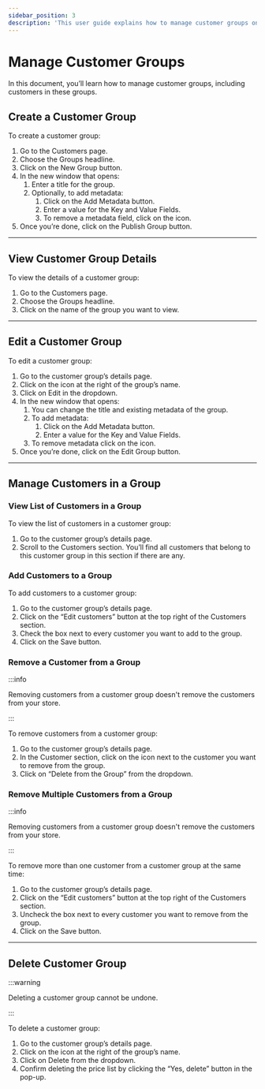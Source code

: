 ```yaml
---
sidebar_position: 3
description: 'This user guide explains how to manage customer groups on the Medusa admin. Learn how to create and edit customer groups.'
---
```



# Manage Customer Groups

In this document, you’ll learn how to manage customer groups, including customers in these groups.

## Create a Customer Group

To create a customer group:

1. Go to the Customers page.
2. Choose the Groups headline.
3. Click on the New Group button.
4. In the new window that opens:
    1. Enter a title for the group.
    2. Optionally, to add metadata:
        1. Click on the Add Metadata button.
        2. Enter a value for the Key and Value Fields.
        3. To remove a metadata field, click on the <UiIcon lightIcon="https://res.cloudinary.com/dza7lstvk/image/upload/v1667999273/Medusa%20Docs/UI%20Icons/7hztVhj_mj6mxu.png" darkIcon="https://res.cloudinary.com/dza7lstvk/image/upload/v1667999290/Medusa%20Docs/UI%20Icons/1yp4PNt_vzwnhf.png" alt="trash" /> icon.
5. Once you’re done, click on the Publish Group button.

---

## View Customer Group Details

To view the details of a customer group:

1. Go to the Customers page.
2. Choose the Groups headline.
3. Click on the name of the group you want to view.

---

## Edit a Customer Group

To edit a customer group:

1. Go to the customer group’s details page.
2. Click on the <UiIcon lightIcon="https://res.cloudinary.com/dza7lstvk/image/upload/v1667999308/Medusa%20Docs/UI%20Icons/1ordBC6_ssysel.png" darkIcon="https://res.cloudinary.com/dza7lstvk/image/upload/v1667999326/Medusa%20Docs/UI%20Icons/dSwWYBH_stzgoi.png" alt="three dots" /> icon at the right of the group’s name.
3. Click on Edit in the dropdown.
4. In the new window that opens:
    1. You can change the title and existing metadata of the group.
    2. To add metadata:
        1. Click on the Add Metadata button.
        2. Enter a value for the Key and Value Fields.
    3. To remove metadata click on the <UiIcon lightIcon="https://res.cloudinary.com/dza7lstvk/image/upload/v1667999273/Medusa%20Docs/UI%20Icons/7hztVhj_mj6mxu.png" darkIcon="https://res.cloudinary.com/dza7lstvk/image/upload/v1667999290/Medusa%20Docs/UI%20Icons/1yp4PNt_vzwnhf.png" alt="trash" /> icon.
5. Once you’re done, click on the Edit Group button.

---

## Manage Customers in a Group

### View List of Customers in a Group

To view the list of customers in a customer group:

1. Go to the customer group’s details page.
2. Scroll to the Customers section. You’ll find all customers that belong to this customer group in this section if there are any.

### Add Customers to a Group

To add customers to a customer group:

1. Go to the customer group’s details page.
2. Click on the “Edit customers” button at the top right of the Customers section.
3. Check the box next to every customer you want to add to the group.
4. Click on the Save button.

### Remove a Customer from a Group

:::info

Removing customers from a customer group doesn't remove the customers from your store.

:::

To remove customers from a customer group:

1. Go to the customer group’s details page.
2. In the Customer section, click on the <UiIcon lightIcon="https://res.cloudinary.com/dza7lstvk/image/upload/v1667999308/Medusa%20Docs/UI%20Icons/1ordBC6_ssysel.png" darkIcon="https://res.cloudinary.com/dza7lstvk/image/upload/v1667999326/Medusa%20Docs/UI%20Icons/dSwWYBH_stzgoi.png" alt="three dots" /> icon next to the customer you want to remove from the group.
3. Click on “Delete from the Group” from the dropdown.

### Remove Multiple Customers from a Group

:::info

Removing customers from a customer group doesn't remove the customers from your store.

:::

To remove more than one customer from a customer group at the same time:

1. Go to the customer group’s details page.
2. Click on the “Edit customers” button at the top right of the Customers section.
3. Uncheck the box next to every customer you want to remove from the group.
4. Click on the Save button.

---

## Delete Customer Group

:::warning

Deleting a customer group cannot be undone.

:::

To delete a customer group:

1. Go to the customer group’s details page.
2. Click on the <UiIcon lightIcon="https://res.cloudinary.com/dza7lstvk/image/upload/v1667999308/Medusa%20Docs/UI%20Icons/1ordBC6_ssysel.png" darkIcon="https://res.cloudinary.com/dza7lstvk/image/upload/v1667999326/Medusa%20Docs/UI%20Icons/dSwWYBH_stzgoi.png" alt="three dots" /> icon at the right of the group’s name.
3. Click on Delete from the dropdown.
4. Confirm deleting the price list by clicking the “Yes, delete” button in the pop-up.